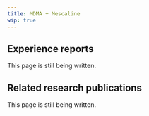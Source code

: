 ---
title: MDMA + Mescaline
wip: true
---

## Experience reports

This page is still being written.

## Related research publications

This page is still being written.

